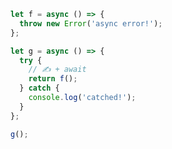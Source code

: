```js
let f = async () => {
  throw new Error('async error!');
};

let g = async () => {
  try {
    // ✍️ + await
    return f();
  } catch {
    console.log('catched!');
  }
};

g();
```
